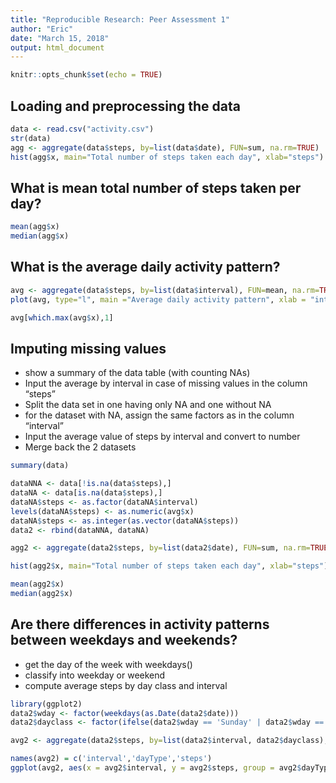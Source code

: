 ---
title: "Reproducible Research: Peer Assessment 1"
author: "Eric"
date: "March 15, 2018"
output: html_document
---

```{r setup, include=FALSE}
knitr::opts_chunk$set(echo = TRUE)
```


## Loading and preprocessing the data


```{r}
data <- read.csv("activity.csv")
str(data)
agg <- aggregate(data$steps, by=list(data$date), FUN=sum, na.rm=TRUE)
hist(agg$x, main="Total number of steps taken each day", xlab="steps")
````

## What is mean total number of steps taken per day?

````{r}
mean(agg$x)
median(agg$x)
````

## What is the average daily activity pattern?

````{r}
avg <- aggregate(data$steps, by=list(data$interval), FUN=mean, na.rm=TRUE)
plot(avg, type="l", main ="Average daily activity pattern", xlab = "interval", ylab = "average steps")

avg[which.max(avg$x),1]
````


## Imputing missing values

- show a summary of the data table (with counting NAs)
- Input the average by interval in case of missing values in the column "steps"
- Split the data set in one having only NA and one without NA
- for the dataset with NA, assign the same factors as in the column "interval"
- Input the average value of steps by interval and convert to number
- Merge back the 2 datasets


````{r}
summary(data)

dataNNA <- data[!is.na(data$steps),]
dataNA <- data[is.na(data$steps),]
dataNA$steps <- as.factor(dataNA$interval)
levels(dataNA$steps) <- as.numeric(avg$x)
dataNA$steps <- as.integer(as.vector(dataNA$steps))
data2 <- rbind(dataNNA, dataNA)

agg2 <- aggregate(data2$steps, by=list(data2$date), FUN=sum, na.rm=TRUE)

hist(agg2$x, main="Total number of steps taken each day", xlab="steps")

mean(agg2$x)
median(agg2$x)
````


## Are there differences in activity patterns between weekdays and weekends?

- get the day of the week with weekdays()
- classify into weekday or weekend
- compute average steps by day class and interval

````{r}
library(ggplot2)
data2$wday <- factor(weekdays(as.Date(data2$date)))
data2$dayclass <- factor(ifelse(data2$wday == 'Sunday' | data2$wday == 'Saturday', 'weekend', 'weekday'))

avg2 <- aggregate(data2$steps, by=list(data2$interval, data2$dayclass), FUN=mean, na.rm=TRUE)

names(avg2) = c('interval','dayType','steps')
ggplot(avg2, aes(x = avg2$interval, y = avg2$steps, group = avg2$dayType)) + geom_line() + facet_grid(avg2$dayType ~.) + labs(x = "Interval", y = "Avg Steps", title = "Average weekly activity pattern")
````
